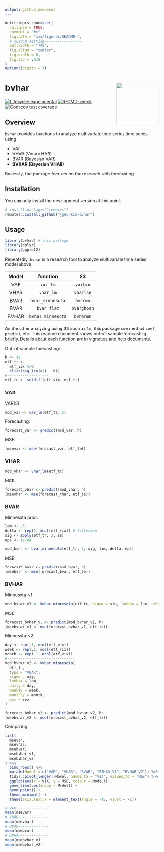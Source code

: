 ```yaml
---
output: github_document
---
```


<!-- README.md is generated from README.Rmd. Please edit that file -->

```r
knitr::opts_chunk$set(
  collapse = TRUE,
  comment = "#>",
  fig.path = "man/figures/README-",
  # custom setting-----------------
  out.width = "70%",
  fig.align = "center",
  fig.width = 6,
  fig.asp = .618
)
options(digits = 3)
```

# bvhar <img src='man/figures/logo.png' align="right" height="139" />

<!-- badges: start -->
[![Lifecycle: experimental](https://img.shields.io/badge/lifecycle-experimental-orange.svg)](https://lifecycle.r-lib.org/articles/stages.html#experimental)
[![R-CMD-check](https://github.com/ygeunkim/bvhar/workflows/R-CMD-check/badge.svg)](https://github.com/ygeunkim/bvhar/actions?workflow=R-CMD-check)
[![Codecov test coverage](https://codecov.io/gh/ygeunkim/bvhar/branch/master/graph/badge.svg)](https://codecov.io/gh/ygeunkim/bvhar?branch=master)
<!-- badges: end -->

## Overview

`bvhar` provides functions to analyze multivariate time series time series using

- VAR
- VHAR (Vector HAR)
- BVAR (Bayesian VAR)
- **BVHAR (Bayesian VHAR)**

Basically, the package focuses on the research with forecasting.

## Installation

You can only install the development version at this point.

```r
# install.packages("remotes")
remotes::install_github("ygeunkim/bvhar")
```

## Usage

```r
library(bvhar) # this package
library(dplyr)
library(ggplot2)
```

Repeatedly, `bvhar` is a research tool to analyze multivariate time series model above

| Model | function | S3 |  
|:-----:|:--------:|:--:|  
| VAR | `var_lm` | `varlse` |  
| VHAR | `vhar_lm` | `vharlse` |  
| BVAR | `bvar_minnesota` | `bvarmn` |  
| BVAR | `bvar_flat` | `bvarghosh` |  
| BVHAR | `bvhar_minnesota` | `bvharmn` |  

As the other analyzing using S3 such as `lm`, this package use method `coef`, `predict`, etc.
This readme document shows out-of-sample forecasting briefly.
Details about each function are in vignettes and help documents.

Out-of-sample forecasting:

```r
h <- 19
etf_tr <-
  etf_vix %>%
  slice(seq_len(n() - h))
#-------------------
etf_te <- setdiff(etf_vix, etf_tr)
```

### VAR

VAR(5):

```r
mod_var <- var_lm(etf_tr, 5)
```

Forecasting:

```r
forecast_var <- predict(mod_var, h)
```

MSE:

```r
(msevar <- mse(forecast_var, etf_te))
```

### VHAR

```r
mod_vhar <- vhar_lm(etf_tr)
```

MSE:

```r
forecast_vhar <- predict(mod_vhar, h)
(msevhar <- mse(forecast_vhar, etf_te))
```

### BVAR

Minnesota prior:

```r
lam <- .3
delta <- rep(1, ncol(etf_vix)) # litterman
sig <- apply(etf_tr, 2, sd)
eps <- 1e-04
```

```r
mod_bvar <- bvar_minnesota(etf_tr, 5, sig, lam, delta, eps)
```

MSE:

```r
forecast_bvar <- predict(mod_bvar, h)
(msebvar <- mse(forecast_bvar, etf_te))
```

### BVHAR

Minnesota-v1:

```r
mod_bvhar_v1 <- bvhar_minnesota(etf_tr, sigma = sig, lambda = lam, delta = delta, eps = eps)
```

MSE:

```r
forecast_bvhar_v1 <- predict(mod_bvhar_v1, h)
(msebvhar_v1 <- mse(forecast_bvhar_v1, etf_te))
```


Minnesota-v2:

```r
day <- rep(.1, ncol(etf_vix))
week <- rep(.1, ncol(etf_vix))
month <- rep(.1, ncol(etf_vix))
#-------------------------------
mod_bvhar_v2 <- bvhar_minnesota(
  etf_tr, 
  type = "VHAR", 
  sigma = sig, 
  lambda = lam, 
  daily = day, 
  weekly = week, 
  monthly = month, 
  eps = eps
)
```

```r
forecast_bvhar_v2 <- predict(mod_bvhar_v2, h)
(msebvhar_v2 <- mse(forecast_bvhar_v2, etf_te))
```


Comparing:

```r
list(
  msevar,
  msevhar,
  msebvar,
  msebvhar_v1,
  msebvhar_v2
) %>% 
  bind_rows() %>% 
  mutate(Model = c("VAR", "VHAR", "BVAR", "BVHAR_V1", "BVHAR_V2")) %>% 
  tidyr::pivot_longer(-Model, names_to = "VIX", values_to = "MSE") %>% 
  ggplot(aes(x = VIX, y = MSE, colour = Model)) +
  geom_line(aes(group = Model)) +
  geom_point() +
  theme_minimal() +
  theme(axis.text.x = element_text(angle = -45, vjust = -1))
```

```r
# VAR---------------
mean(msevar)
# VHAR--------------
mean(msevhar)
# BVAR--------------
mean(msebvar)
# BVHAR-------------
mean(msebvhar_v1)
mean(msebvhar_v2)
```

